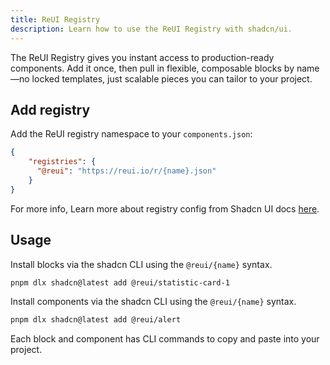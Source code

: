 ```yaml
---
title: ReUI Registry
description: Learn how to use the ReUI Registry with shadcn/ui.
---
```


The ReUI Registry gives you instant access to production-ready components. 
Add it once, then pull in flexible, composable blocks by name—no locked templates, 
just scalable pieces you can tailor to your project.

## Add registry

Add the ReUI registry namespace to your `components.json`:

```json
{
	"registries": {
	  "@reui": "https://reui.io/r/{name}.json"
	}
}
```

For more info, Learn more about registry config from Shadcn UI docs [here](https://ui.shadcn.com/docs/registry).

## Usage

Install blocks via the shadcn CLI using the `@reui/{name}` syntax.

```bash
pnpm dlx shadcn@latest add @reui/statistic-card-1
```

Install components via the shadcn CLI using the `@reui/{name}` syntax.

```bash
pnpm dlx shadcn@latest add @reui/alert
```

Each block and component has CLI commands to copy and paste into your project.